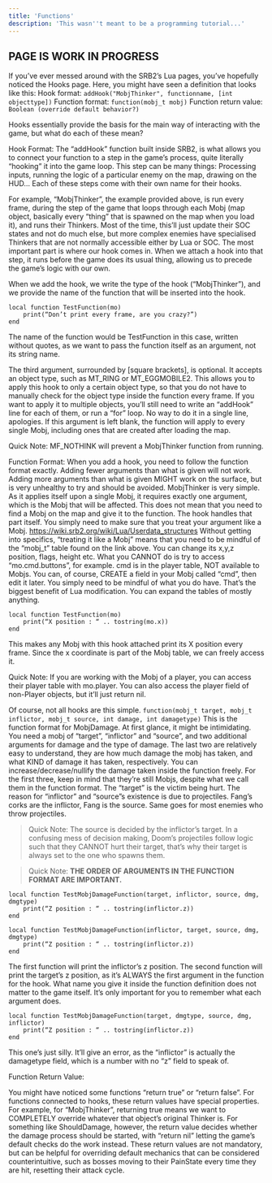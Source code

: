 ```yaml
---
title: 'Functions'
description: 'This wasn''t meant to be a programming tutorial...'
---
```


## PAGE IS WORK IN PROGRESS

If you’ve ever messed around with the SRB2’s Lua pages, you’ve hopefully noticed the Hooks page. Here, you might have seen a definition that looks like this:
Hook format: `addHook("MobjThinker", functionname, [int objecttype])`
Function format: `function(mobj_t mobj)`
Function return value: `Boolean (override default behavior?)`


Hooks essentially provide the basis for the main way of interacting with the game, but what do each of these mean?


Hook Format:
The “addHook” function built inside SRB2, is what allows you to connect your function to a step in the game’s process, quite literally “hooking” it into the game loop. This step can be many things: Processing inputs, running the logic of a particular enemy on the map, drawing on the HUD… Each of these steps come with their own name for their hooks.


For example, “MobjThinker”, the example provided above, is run every frame, during the step of the game that loops through each Mobj (map object, basically every “thing” that is spawned on the map when you load it), and runs their Thinkers. Most of the time, this’ll just update their SOC states and not do much else, but more complex enemies have specialised Thinkers that are not normally accessible either by Lua or SOC. The most important part is where our hook comes in. When we attach a hook into that step, it runs before the game does its usual thing, allowing us to precede the game’s logic with our own.


When we add the hook, we write the type of the hook (“MobjThinker”), and we provide the name of the function that will be inserted into the hook.

```
local function TestFunction(mo)
	print(“Don’t print every frame, are you crazy?”)
end
```

The name of the function would be TestFunction in this case, written without quotes, as we want to pass the function itself as an argument, not its string name.


The third argument, surrounded by [square brackets], is optional. It accepts an object type, such as MT_RING or MT_EGGMOBILE2. This allows you to apply this hook to only a certain object type, so that you do not have to manually check for the object type inside the function every frame. If you want to apply it to multiple objects, you’ll still need to write an “addHook” line for each of them, or run a “for” loop. No way to do it in a single line, apologies. If this argument is left blank, the function will apply to every single Mobj, including ones that are created after loading the map.


Quick Note:
MF_NOTHINK will prevent a MobjThinker function from running.


Function Format:
When you add a hook, you need to follow the function format exactly. Adding fewer arguments than what is given will not work. Adding more arguments than what is given MIGHT work on the surface, but is very unhealthy to try and should be avoided.
MobjThinker is very simple. As it applies itself upon a single Mobj, it requires exactly one argument, which is the Mobj that will be affected.
This does not mean that you need to find a Mobj on the map and give it to the function. The hook handles that part itself. You simply need to make sure that you treat your argument like a Mobj.
https://wiki.srb2.org/wiki/Lua/Userdata_structures
Without getting into specifics, “treating it like a Mobj” means that you need to be mindful of the “mobj_t” table found on the link above. You can change its x,y,z position, flags, height etc. What you CANNOT do is try to access “mo.cmd.buttons”, for example. cmd is in the player table, NOT available to Mobjs. You can, of course, CREATE a field in your Mobj called “cmd”, then edit it later. You simply need to be mindful of what you do have. That’s the biggest benefit of Lua modification. You can expand the tables of mostly anything.

```
local function TestFunction(mo)
	print(“X position : “ .. tostring(mo.x))
end
```

This makes any Mobj with this hook attached print its X position every frame. Since the x coordinate is part of the Mobj table, we can freely access it.


Quick Note:
If you are working with the Mobj of a player, you can access their player table with mo.player. You can also access the player field of non-Player objects, but it’ll just return nil.


Of course, not all hooks are this simple. 
`function(mobj_t target, mobj_t inflictor, mobj_t source, int damage, int damagetype)`
This is the function format for MobjDamage. At first glance, it might be intimidating. You need a mobj of “target”, “inflictor” and “source”, and two additional arguments for damage and the type of damage. The last two are relatively easy to understand, they are how much damage the mobj has taken, and what KIND of damage it has taken, respectively. You can increase/decrease/nullify the damage taken inside the function freely. For the first three, keep in mind that they’re still Mobjs, despite what we call them in the function format. The “target” is the victim being hurt. The reason for “inflictor” and “source”s existence is due to projectiles. Fang’s corks are the inflictor, Fang is the source. Same goes for most enemies who throw projectiles.


> Quick Note:
The source is decided by the inflictor’s target. In a confusing mess of decision making, Doom’s projectiles follow logic such that they CANNOT hurt their target, that’s why their target is always set to the one who spawns them.


>Quick Note:
**THE ORDER OF ARGUMENTS IN THE FUNCTION FORMAT ARE IMPORTANT.**

```
local function TestMobjDamageFunction(target, inflictor, source, dmg, dmgtype)
	print(“Z position : “ .. tostring(inflictor.z))
end
```

```
local function TestMobjDamageFunction(inflictor, target, source, dmg, dmgtype)
	print(“Z position : “ .. tostring(inflictor.z))
end
```

The first function will print the inflictor’s z position. The second function will print the target’s z position, as it’s ALWAYS the first argument in the function for the hook. What name you give it inside the function definition does not matter to the game itself. It’s only important for you to remember what each argument does.

```
local function TestMobjDamageFunction(target, dmgtype, source, dmg, inflictor)
	print(“Z position : “ .. tostring(inflictor.z))
end
```

This one’s just silly. It’ll give an error, as the “inflictor” is actually the damagetype field, which is a number with no “z” field to speak of.


Function Return Value:


You might have noticed some functions “return true” or “return false”. For functions connected to hooks, these return values have special properties. For example, for “MobjThinker”, returning true means we want to COMPLETELY override whatever that object’s original Thinker is. For something like ShouldDamage, however, the return value decides whether the damage process should be started, with “return nil” letting the game’s default checks do the work instead. These return values are not mandatory, but can be helpful for overriding default mechanics that can be considered counterintuitive, such as bosses moving to their PainState every time they are hit, resetting their attack cycle.
